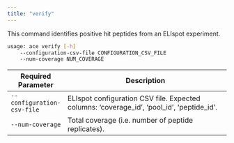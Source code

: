 ```yaml
---
title: "verify"
---
```


This command identifies positive hit peptides from an ELIspot experiment.

```bash
usage: ace verify [-h] 
    --configuration-csv-file CONFIGURATION_CSV_FILE 
    --num-coverage NUM_COVERAGE
```

| Required Parameter          | Description                                                                               |
| --------------------------- | ----------------------------------------------------------------------------------------- |
| `--configuration-csv-file`  | ELIspot configuration CSV file. Expected columns: 'coverage_id', 'pool_id', 'peptide_id'. |
| `--num-coverage`            | Total coverage (i.e. number of peptide replicates).                                       |